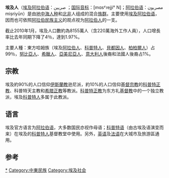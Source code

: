 {{Infobox Ethnic group 
| group         = 埃及人<br /><span style="line-height:180%">{{lang|arz|مَصريين}}</span> ''{{transl|arz|Masˤreyyīn}}''<br />{{Coptic|ϩⲁⲛⲣⲉⲙ̀ⲛⲭⲏⲙⲓ}} ''{{lang|cop-Latn|han.Remenkīmi}}''
| image         =
| image_caption = 
| population    = 8千8百万（2008）<ref name="Ahram Weekly 1">of which ca. 4 million in the [[Egyptian_diaspora|Egyptian diaspora]]. Newsreel. [http://weekly.ahram.org.eg/2007/839/eg1.htm Egyptians count] {{Wayback|url=http://weekly.ahram.org.eg/2007/839/eg1.htm |date=20071011173545 }}.  2007, ''Ahram Weekly''. 5–11 April</ref>
| region1       = {{flagcountry|Egypt}}
| pop1          = 8130万 
| ref1          = <ref>99.6% of the total [[population_of_Egypt|population of Egypt]] or 81.3 million according to the [[CIA_Factbook|CIA Factbook]] (2008 estimate), 72.5 million as of 2006 according to [http://weekly.ahram.org.eg/2007/839/eg1.htm Al-Ahram Weekly] {{Wayback|url=http://weekly.ahram.org.eg/2007/839/eg1.htm |date=20071011173545 }}</ref>
| region3       = {{flagcountry|Libya}}
| pop3          =  2,000,000（2011）
| ref3          = {{lower|<ref name="Wahba">Wahba, Jackline. [http://english.aljazeera.net/news/middleeast/2011/02/2011221222342232993.html A Study of Egyptian Return Migrants] {{Wayback|url=http://english.aljazeera.net/news/middleeast/2011/02/2011221222342232993.html |date=20110629081022 }}. February 2011.</ref>}}
| region4       = {{flagcountry|United States}}
| pop4          = 800,000 - 2,000,000（2010）
| ref4          = {{lower|<ref name="Talani">Talani, Leila S. [http://repositories.cdlib.org/cgi/viewcontent.cgi?article=1014&context=international/cees Out of Egypt.] {{Wayback|url=http://repositories.cdlib.org/cgi/viewcontent.cgi?article=1014&context=international%2Fcees |date=20091011201257 }} University of California, Los Angeles. 2005.</ref>}}
| region5       = {{flagcountry|France}}
| pop5          = 310,000（2009）
| ref5          = {{lower|<ref>{{cite web |url=http://www.emigration.gov.eg/allnews/DisplayNews.aspx?CatId=16&NewsId=88758 |title=存档副本 |accessdate=2011-03-18 |deadurl=yes |archiveurl=https://web.archive.org/web/20110720131306/http://www.emigration.gov.eg/allnews/DisplayNews.aspx?CatId=16&NewsId=88758 |archivedate=2011-07-20 }}</ref>}}
| region6       = {{flagcountry|Jordan}}
| pop6          = 227,000（1999）
| ref6          = {{lower|<ref name="Wahba" />}}
| region7       = {{flagcountry|Kuwait}}
| pop7          = 191,000（1999）
| ref7          = {{lower|<ref name="Wahba" />}}
| region8       = {{flagcountry|United Kingdom}}
| pop8          = 147,102（2000）
| ref8          = {{lower|<ref>{{Cite web |url=http://www.statistics.gov.uk/census/default.asp |title=UK census |access-date=2012-01-25 |archive-date=2008-06-27 |archive-url=https://web.archive.org/web/20080627135056/http://www.statistics.gov.uk/census/default.asp |dead-url=no }}</ref>}}
| region9       = {{flagcountry|UAE}}
| pop9          = 140,000（2002）
| ref9          = {{lower|<ref name="UN">Kapiszewski, Andrzej. [http://www.un.org/esa/population/publications/EGM_Ittmig_Arab/P02_Kapiszewski.pdf United Nations Report on International Migration and Development] {{webarchive|url=https://web.archive.org/web/20060731021826/http://www.un.org/esa/population/publications/EGM_Ittmig_Arab/P02_Kapiszewski.pdf |date=2006-07-31 }}. May 22, 2006.</ref>}}
| region10      = {{flagcountry|Canada}}
| pop10         = 250,000（2011）
| ref10         = <ref>{{Citation |url = https://www12.statcan.gc.ca/nhs-enm/2011/dp-pd/dt-td/Rp-eng.cfm?TABID=2&LANG=E&APATH=3&DETAIL=0&DIM=0&FL=A&FREE=0&GC=0&GID=1118296&GK=0&GRP=0&PID=105396&PRID=0&PTYPE=105277&S=0&SHOWALL=0&SUB=0&Temporal=2013&THEME=95&VID=0&VNAMEE=&VNAMEF=&D1=0&D2=0&D3=0&D4=0&D5=0&D6=0 |title = 2011 National Household Survey: Data tables |accessdate = 2021-02-13 |archive-date = 2019-08-12 |archive-url = https://web.archive.org/web/20190812184959/https://www12.statcan.gc.ca/nhs-enm/2011/dp-pd/dt-td/Rp-eng.cfm?TABID=2&LANG=E&APATH=3&DETAIL=0&DIM=0&FL=A&FREE=0&GC=0&GID=1118296&GK=0&GRP=0&PID=105396&PRID=0&PTYPE=105277&S=0&SHOWALL=0&SUB=0&Temporal=2013&THEME=95&VID=0&VNAMEE=&VNAMEF=&D1=0&D2=0&D3=0&D4=0&D5=0&D6=0 |dead-url = no }}</ref>
| region11      = {{flagcountry|Italy}}
| pop11         = 80,000（2010）
| ref11         = {{lower|<ref>http://www.youm7.com/News.asp?NewsID=190314&SecID=12&IssueID=100</ref>}}
| region12      = {{flagcountry|Australia}}
| pop12         = 65,000
| ref12         = {{lower|<ref>[http://egyptiansinaustralia.com// The Egyptian Community in Australia] {{webarchive|url=https://web.archive.org/web/20110208020046/http://egyptiansinaustralia.com/ |date=2011-02-08 }}</ref>}}
| region13      = {{flagcountry|Greece}}
| pop13         = 60,000
| region14      = {{flagcountry|Germany}}
| pop14         = 45,000（2011）
| ref14         = {{lower|<ref>http://www.dw-world.de/dw/article/0,,1839207,00.html</ref>}}
| region15      = {{flagcountry|Netherlands}}
| pop15         = 40,000
| langs         = [[埃及阿拉伯语|阿拉伯语埃及方言]]<br /> 阿拉伯语赛迪方言<br />[[科普特语|科普特语]] (仅为教会语言)<br />努比亚语<br />[[柏柏尔语|柏柏尔语]]等
| rels          =  大多数为[[伊斯兰教|伊斯兰教]]<br> 少数为[[基督宗教|基督宗教]]
}}
'''埃及人'''（[[埃及阿拉伯语|埃及阿拉伯语]]：صريين ；[[国际音标|国际音标]]：[mɑsˤɾejji° N]；[[阿拉伯语|阿拉伯语]]：مصريون miṣriyūn）是由[[地中海人种|地中海人种]]和[[北非|北非]]人组成的混合[[族群|族群]]。主要使用[[埃及阿拉伯语|埃及阿拉伯语]]，因而也可依照[[阿拉伯民族主义|阿拉伯民族主义]]的观点视为[[阿拉伯人|阿拉伯人]]的一支。

截止2010年1月，埃及人口數約為8155萬人（含220萬海外工作人員），人口增長率比去年同期下降了4％，達到1.97%。

主要人種：東方哈姆族（埃及[[阿拉伯人|阿拉伯人]]、[[科普特人|科普特人]]、[[貝都因人|貝都因人]]、[[柏柏爾人|柏柏爾人]]）占99％，[[努比亞人|努比亞人]]、[[希臘人|希臘人]]、[[亞美尼亞人|亞美尼亞人]]、[[意大利人|意大利人]]後裔和法國人後裔占1%。

== 宗教 ==
埃及約90%的人口信仰[[伊斯蘭教|伊斯蘭教]]逊尼派，約10%的人口信仰[[基督宗教|基督宗教]]的[[亚历山大科普特正教会|科普特正教]]、科普特天主教和[[希腊正教|希腊正教]]等教派。[[亚历山大科普特正教会|科普特正教]]为东方礼[[基督教|基督教]]中的一个独立教派，埃及[[科普特人|科普特人]]多属于此教派。

== 语言 ==
埃及官方语言为[[阿拉伯语|阿拉伯语]]，大多数国民亦视作母语；[[科普特语|科普特语]]（由古埃及语演变而来）在埃及的[[科普特人|科普特人]]基督教堂中使用。另外，[[英语|英语]]及[[法语|法语]]在大城市及旅游區通用。

==参考==
<references/>

[[Category:埃及人|*]]
[[Category:中東民族|Category:中東民族]]
[[Category:埃及社会|Category:埃及社会]]
